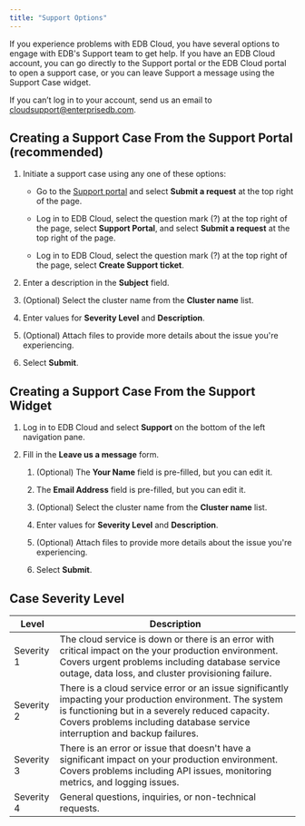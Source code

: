 ```yaml
---
title: "Support Options"
---
```


If you experience problems with EDB Cloud, you have several options to engage with EDB's Support team to get help. If you have an EDB Cloud account, you can go directly to the Support portal or the EDB Cloud portal to open a support case, or you can leave Support a message using the Support Case widget. 

If you can’t log in to your account, send us an email to [cloudsupport@enterprisedb.com](mailto:cloudsupport@enterprisedb.com).

## Creating a Support Case From the Support Portal (recommended)

1. Initiate a support case using any one of these options:

    - Go to the [Support portal](https://support.edbcloud.com/hc/en-us) and select **Submit a request** at the top right of the page.

    - Log in to EDB Cloud, select the question mark (?) at the top right of the page, select **Support Portal**, and select **Submit a request** at the top right of the page.
    - Log in to EDB Cloud, select the question mark (?) at the top right of the page, select **Create Support ticket**.
1. Enter a description in the **Subject** field.

1. (Optional) Select the cluster name from the **Cluster name** list.
1. Enter values for **Severity Level** and **Description**.
1. (Optional) Attach files to provide more details about the issue you're experiencing.
1. Select **Submit**.

## Creating a Support Case From the Support Widget

1. Log in to EDB Cloud and select **Support** on the bottom of the left navigation pane. 

1. Fill in the **Leave us a message** form.
    1. (Optional) The **Your Name** field is pre-filled, but you can edit it.
  
    3. The **Email Address** field is pre-filled, but you can edit it.
    4. (Optional) Select the cluster name from the **Cluster name** list.
    5. Enter values for **Severity Level** and **Description**.
    6. (Optional) Attach files to provide more details about the issue you're experiencing.
    7. Select **Submit**.

## Case Severity Level

| Level | Description |
| -------- | ----------- |
| Severity 1  | The cloud service is down or there is an error with critical impact on the your production environment. Covers urgent problems including database service outage, data loss, and cluster provisioning failure. |
| Severity 2  | There is a cloud service error or an issue significantly impacting your production environment. The system is functioning but in a severely reduced capacity. Covers problems including database service interruption and backup failures. |
| Severity 3 | There is an error or issue that doesn't have a significant impact on your production environment. Covers problems including API issues, monitoring metrics, and logging issues.
| Severity 4  | General questions, inquiries, or non-technical requests.





